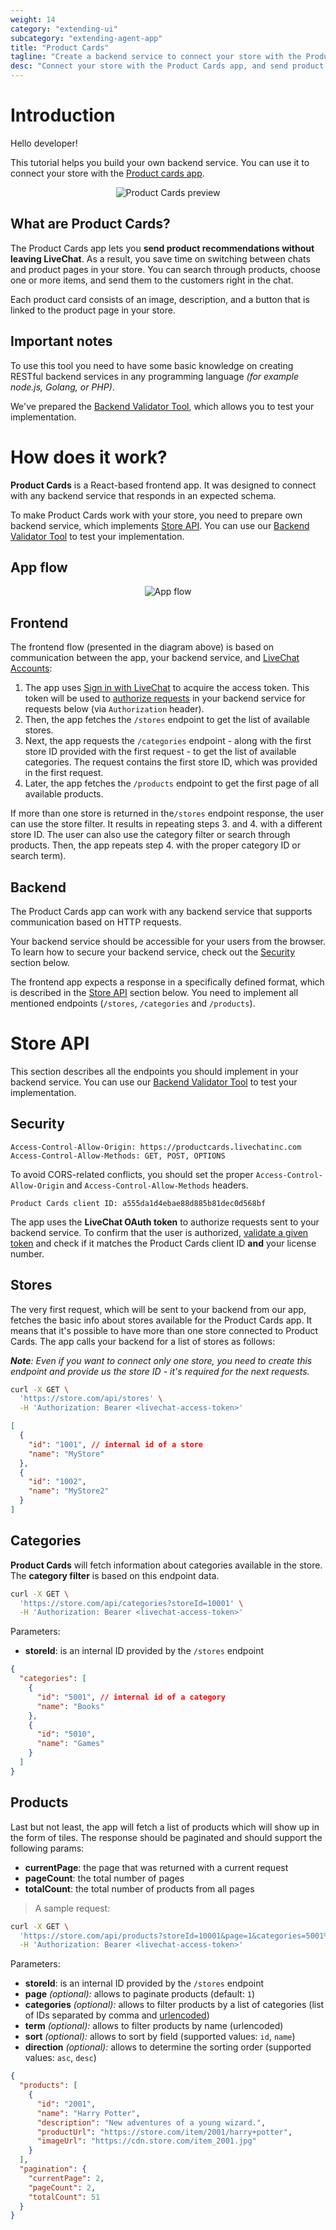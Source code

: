```yaml
---
weight: 14
category: "extending-ui"
subcategory: "extending-agent-app"
title: "Product Cards"
tagline: "Create a backend service to connect your store with the Product Cards app."
desc: "Connect your store with the Product Cards app, and send product recommendations without leaving LiveChat."
---
```


# Introduction

Hello developer!

This tutorial helps you build your own backend service. You can use it to connect your store with the <a href="https://www.livechatinc.com/marketplace/apps/product-cards/" target="_blank">Product cards app</a>.

<div style="text-align:center">
  <img src="images/product-cards-preview.gif" alt="Product Cards preview" />
</div>

## What are Product Cards?

The Product Cards app lets you **send product recommendations without leaving LiveChat**. As a result, you save time on switching between chats and product pages in your store. You can search through products, choose one or more items, and send them to the customers right in the chat.

Each product card consists of an image, description, and a button that is linked to the product page in your store.

## Important notes

To use this tool you need to have some basic knowledge on creating RESTful backend services in any programming language _(for example node.js, Golang, or PHP)_.

We've prepared the <a href="https://productcards.livechatinc.com/#/validator/" target="_blank">Backend Validator Tool</a>, which allows you to test your implementation.

# How does it work?

**Product Cards** is a React-based frontend app. It was designed to connect with any backend service that responds in an expected schema.

To make Product Cards work with your store, you need to prepare own backend service, which implements [Store API](#store-api). You can use our <a href="https://productcards.livechatinc.com/#/validator/" target="_blank">Backend Validator Tool</a> to test your implementation.

## App flow

<div style="text-align:center">
  <img src="images/app-flow.png" alt="App flow" />
</div>

## Frontend

The frontend flow (presented in the diagram above) is based on communication between the app, your backend service, and [LiveChat Accounts](../authorization/):

1. The app uses [Sign in with LiveChat](../sign-in-with-livechat/) to acquire the access token. This token will be used to [authorize requests](../authorization/#validating-the-access-token) in your backend service for requests below (via `Authorization` header).
2. Then, the app fetches the `/stores` endpoint to get the list of available stores.
3. Next, the app requests the `/categories` endpoint - along with the first store ID provided with the first request - to get the list of available categories. The request contains the first store ID, which was provided in the first request.
4. Later, the app fetches the `/products` endpoint to get the first page of all available products.

If more than one store is returned in the`/stores` endpoint response, the user can use the store filter. It results in repeating steps 3. and 4. with a different store ID. The user can also use the category filter or search through products. Then, the app repeats step 4. with the proper category ID or search term).

## Backend

The Product Cards app can work with any backend service that supports communication based on HTTP requests.

Your backend service should be accessible for your users from the browser. To learn how to secure your backend service, check out the [Security](#security) section below.

The frontend app expects a response in a specifically defined format, which is described in the [Store API](#store-api) section below. You need to implement all mentioned endpoints (`/stores`, `/categories` and `/products`).

# Store API

This section describes all the endpoints you should implement in your backend service. You can use our <a href="https://productcards.livechatinc.com/#/validator/" target="_blank">Backend Validator Tool</a> to test your implementation.

## Security

<CodeResponse title="">

```
Access-Control-Allow-Origin: https://productcards.livechatinc.com
Access-Control-Allow-Methods: GET, POST, OPTIONS
```

</CodeResponse>

To avoid CORS-related conflicts, you should set the proper `Access-Control-Allow-Origin` and `Access-Control-Allow-Methods` headers.

<CodeResponse title="">

```
Product Cards client ID: a555da1d4ebae88d885b81dec0d568bf
```

</CodeResponse>

The app uses the **LiveChat OAuth token** to authorize requests sent to your backend service. To confirm that the user is authorized, [validate a given token](/getting-started/authorization/#validating-the-access-token) and check if it matches the Product Cards client ID **and** your license number.

## Stores

The very first request, which will be sent to your backend from our app, fetches the basic info about stores available for the Product Cards app. It means that it's possible to have more than one store connected to Product Cards. The app calls your backend for a list of stores as follows:

_**Note**: Even if you want to connect only one store, you need to create this endpoint and provide us the store ID - it's required for the next requests._


<CodeSample path="SAMPLE REQUEST">

```bash
curl -X GET \
  'https://store.com/api/stores' \
  -H 'Authorization: Bearer <livechat-access-token>'
```

</CodeSample>



<CodeResponse title="sample response">

```json
[
  {
    "id": "1001", // internal id of a store
    "name": "MyStore"
  },
  {
    "id": "1002",
    "name": "MyStore2"
  }
]
```

</CodeResponse>

## Categories

**Product Cards** will fetch information about categories available in the store. The **category filter** is based on this endpoint data.

<CodeSample path="SAMPLE REQUEST">

```bash
curl -X GET \
  'https://store.com/api/categories?storeId=10001' \
  -H 'Authorization: Bearer <livechat-access-token>'
```

</CodeSample>

Parameters:

- **storeId**: is an internal ID provided by the `/stores` endpoint

<CodeResponse title="sample response">

```json
{
  "categories": [
    {
      "id": "5001", // internal id of a category
      "name": "Books"
    },
    {
      "id": "5010",
      "name": "Games"
    }
  ]
}
```

</CodeResponse>

## Products

Last but not least, the app will fetch a list of products which will show up in the form of tiles. The response should be paginated and should support the following params:

- **currentPage**: the page that was returned with a current request
- **pageCount**: the total number of pages
- **totalCount**: the total number of products from all pages

> A sample request:

<CodeSample path="SAMPLE REQUEST">

```bash
curl -X GET \
  'https://store.com/api/products?storeId=10001&page=1&categories=5001%2C5010&term=Harry+Potter&sort=name&direction=asc' \
  -H 'Authorization: Bearer <livechat-access-token>'
```

</CodeSample>

Parameters:

- **storeId**: is an internal ID provided by the `/stores` endpoint
- **page** _(optional):_ allows to paginate products (default: `1`)
- **categories** _(optional):_ allows to filter products by a list of categories (list of IDs separated by comma and <a href ="https://www.w3schools.com/tags/ref_urlencode.asp" target="_blank">urlencoded</a>)
- **term** _(optional):_ allows to filter products by name (urlencoded)
- **sort** _(optional):_ allows to sort by field (supported values: `id`, `name`)
- **direction** _(optional):_ allows to determine the sorting order (supported values: `asc`, `desc`)

<CodeResponse title="sample response">

```json
{
  "products": [
    {
      "id": "2001",
      "name": "Harry Potter",
      "description": "New adventures of a young wizard.",
      "productUrl": "https://store.com/item/2001/harry+potter",
      "imageUrl": "https://cdn.store.com/item_2001.jpg"
    }
  ],
  "pagination": {
    "currentPage": 2,
    "pageCount": 2,
    "totalCount": 51
  }
}
```

</CodeResponse>
